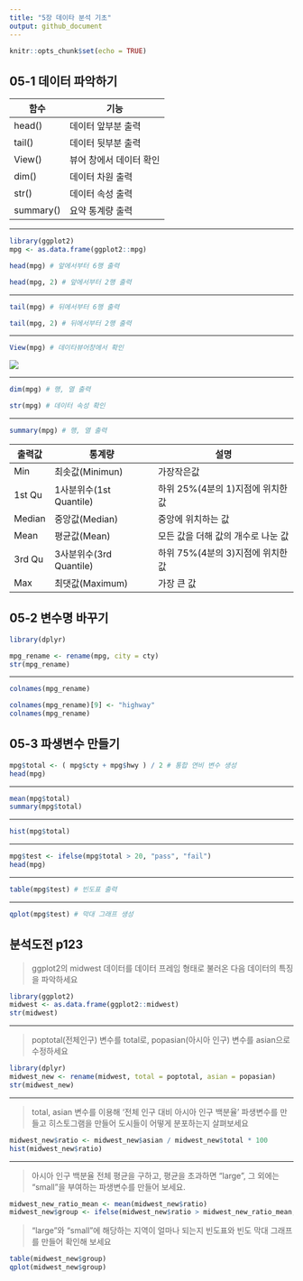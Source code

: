 ```yaml
---
title: "5장 데이타 분석 기초"
output: github_document
---
```


```r
knitr::opts_chunk$set(echo = TRUE)
```

<!-- 05-1 -->
## 05-1 데이터 파악하기

함수      | 기능
-         | - 
head()    | 데이터 앞부분 출력
tail()    | 데이터 뒷부분 출력
View()    | 뷰어 창에서 데이터 확인
dim()     | 데이터 차원 출력
str()     | 데이터 속성 출력
summary() | 요약 통계량 출력 


<!-- 05-1 -->
***
```r
library(ggplot2)
mpg <- as.data.frame(ggplot2::mpg)
```

```r
head(mpg) # 앞에서부터 6행 출력
```

```r
head(mpg, 2) # 앞에서부터 2행 출력
```


<!-- 05-1 -->
***
```r
tail(mpg) # 뒤에서부터 6행 출력
```

```r
tail(mpg, 2) # 뒤에서부터 2행 출력
```


<!-- 05-1 -->
***
```r
View(mpg) # 데이타뷰어창에서 확인
```

![](View.png)


<!-- 05-1 -->
***
```r
dim(mpg) # 행, 열 출력
```

```r
str(mpg) # 데이터 속성 확인
```


<!-- 05-1 -->
***
```r
summary(mpg) # 행, 열 출력
```

<div class="notes">
출력값 | 통계량 | 설명
-      | -      | -
Min    | 최솟값(Minimun) | 가장작은값
1st Qu | 1사분위수(1st Quantile) | 하위 25%(4분의 1)지점에 위치한 값
Median | 중앙값(Median) | 중앙에 위치하는 값
Mean   | 평균값(Mean) | 모든 값을 더해 값의 개수로 나눈 값
3rd Qu | 3사분위수(3rd Quantile) | 하위 75%(4분의 3)지점에 위치한 값
Max    | 최댓값(Maximum) | 가장 큰 값
</div>


<!-- 05-2 -->
## 05-2 변수명 바꾸기

```r
library(dplyr)
```

```r
mpg_rename <- rename(mpg, city = cty)
str(mpg_rename)
```


***
```r
colnames(mpg_rename)
```

```r
colnames(mpg_rename)[9] <- "highway"
colnames(mpg_rename)
```


<!-- 05-3 -->
## 05-3 파생변수 만들기

```r
mpg$total <- ( mpg$cty + mpg$hwy ) / 2 # 통합 연비 변수 생성 
head(mpg)
```


<!-- 05-3 -->
***
```r
mean(mpg$total)
summary(mpg$total)
```

***
```r
hist(mpg$total)
```

***
```r
mpg$test <- ifelse(mpg$total > 20, "pass", "fail")
head(mpg)
```

***
```r
table(mpg$test) # 빈도표 출력
```

***
```r
qplot(mpg$test) # 막대 그래프 생성 
```

## 분석도전 p123
> ggplot2의 midwest 데이터를 데이터 프레임 형태로 불러온 다음 데이터의 특징을 파악하세요

```r
library(ggplot2)
midwest <- as.data.frame(ggplot2::midwest)
str(midwest)
```

***
> poptotal(전체인구) 변수를 total로, popasian(아시아 인구) 변수를 asian으로 수정하세요

```r
library(dplyr)
midwest_new <- rename(midwest, total = poptotal, asian = popasian)
str(midwest_new)
```

***
> total, asian 변수를 이용해 '전체 인구 대비 아시아 인구 백분율' 파생변수를 만들고 히스토그램을 만들어 도시들이 어떻게 분포하는지 살펴보세요

```r
midwest_new$ratio <- midwest_new$asian / midwest_new$total * 100
hist(midwest_new$ratio)
```

***
> 아시아 인구 백분율 전체 평균을 구하고, 평균을 초과하면 "large", 그 외에는 "small"을 부여하는 파생변수를 만들어 보세요.

```r
midwest_new_ratio_mean <- mean(midwest_new$ratio)
midwest_new$group <- ifelse(midwest_new$ratio > midwest_new_ratio_mean, "large", "small")
```

> "large"와 "small"에 해당하는 지역이 얼마나 되는지 빈도표와 빈도 막대 그래프를 만들어 확인해 보세요

```r
table(midwest_new$group)
qplot(midwest_new$group)
```
